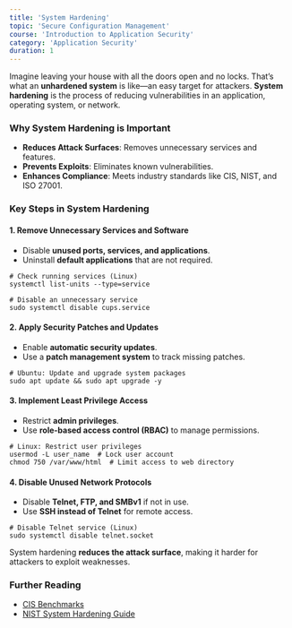 ```yaml
---
title: 'System Hardening'
topic: 'Secure Configuration Management'
course: 'Introduction to Application Security'
category: 'Application Security'
duration: 1
---
```


Imagine leaving your house with all the doors open and no locks. That’s what an **unhardened system** is like—an easy target for attackers. **System hardening** is the process of reducing vulnerabilities in an application, operating system, or network.

### Why System Hardening is Important

- **Reduces Attack Surfaces**: Removes unnecessary services and features.
- **Prevents Exploits**: Eliminates known vulnerabilities.
- **Enhances Compliance**: Meets industry standards like CIS, NIST, and ISO 27001.

### Key Steps in System Hardening

#### **1. Remove Unnecessary Services and Software**

- Disable **unused ports, services, and applications**.
- Uninstall **default applications** that are not required.

```shell
# Check running services (Linux)
systemctl list-units --type=service

# Disable an unnecessary service
sudo systemctl disable cups.service
```

#### **2. Apply Security Patches and Updates**

- Enable **automatic security updates**.
- Use a **patch management system** to track missing patches.

```shell
# Ubuntu: Update and upgrade system packages
sudo apt update && sudo apt upgrade -y
```

#### **3. Implement Least Privilege Access**

- Restrict **admin privileges**.
- Use **role-based access control (RBAC)** to manage permissions.

```shell
# Linux: Restrict user privileges
usermod -L user_name  # Lock user account
chmod 750 /var/www/html  # Limit access to web directory
```

#### **4. Disable Unused Network Protocols**

- Disable **Telnet, FTP, and SMBv1** if not in use.
- Use **SSH instead of Telnet** for remote access.

```shell
# Disable Telnet service (Linux)
sudo systemctl disable telnet.socket
```

System hardening **reduces the attack surface**, making it harder for attackers to exploit weaknesses.

### Further Reading

- [CIS Benchmarks](https://www.cisecurity.org/cis-benchmarks/)
- [NIST System Hardening Guide](https://csrc.nist.gov/publications/)
